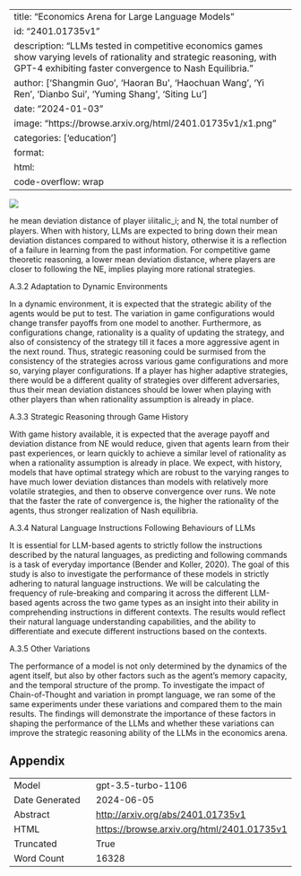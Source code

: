 
---
title: "Economics Arena for Large Language Models"
id: "2401.01735v1"
description: "LLMs tested in competitive economics games show varying levels of rationality and strategic reasoning, with GPT-4 exhibiting faster convergence to Nash Equilibria."
author: ['Shangmin Guo', 'Haoran Bu', 'Haochuan Wang', 'Yi Ren', 'Dianbo Sui', 'Yuming Shang', 'Siting Lu']
date: "2024-01-03"
image: "https://browse.arxiv.org/html/2401.01735v1/x1.png"
categories: ['education']
format:
  html:
    code-overflow: wrap
---

![](https://browse.arxiv.org/html/2401.01735v1/x1.png)

he mean deviation distance of player i𝑖iitalic_i; and N, the total number of players.
When with history, LLMs are expected to bring down their mean deviation distances compared to without history, otherwise it is a reflection of a failure in learning from the past information. For competitive game theoretic reasoning, a lower mean deviation distance, where players are closer to following the NE, implies playing more rational strategies.




A.3.2 Adaptation to Dynamic Environments

In a dynamic environment, it is expected that the strategic ability of the agents would be put to test.
The variation in game configurations would change transfer payoffs from one model to another.
Furthermore, as configurations change, rationality is a quality of updating the strategy, and also of consistency of the strategy till it faces a more aggressive agent in the next round.
Thus, strategic reasoning could be surmised from the consistency of the strategies across various game configurations and more so, varying player configurations.
If a player has higher adaptive strategies, there would be a different quality of strategies over different adversaries, thus their mean deviation distances should be lower when playing with other players than when rationality assumption is already in place.




A.3.3 Strategic Reasoning through Game History

With game history available, it is expected that the average payoff and deviation distance from NE would reduce, given that agents learn from their past experiences, or learn quickly to achieve a similar level of rationality as when a rationality assumption is already in place.
We expect, with history, models that have optimal strategy which are robust to the varying ranges to have much lower deviation distances than models with relatively more volatile strategies, and then to observe convergence over runs.
We note that the faster the rate of convergence is, the higher the rationality of the agents, thus stronger realization of Nash equilibria.




A.3.4 Natural Language Instructions Following Behaviours of LLMs

It is essential for LLM-based agents to strictly follow the instructions described by the natural languages, as predicting and following commands is a task of everyday importance (Bender and Koller, 2020).
The goal of this study is also to investigate the performance of these models in strictly adhering to natural language instructions.
We will be calculating the frequency of rule-breaking and comparing it across the different LLM-based agents across the two game types as an insight into their ability in comprehending instructions in different contexts.
The results would reflect their natural language understanding capabilities, and the ability to differentiate and execute different instructions based on the contexts.




A.3.5 Other Variations

The performance of a model is not only determined by the dynamics of the agent itself, but also by other factors such as the agent's memory capacity, and the temporal structure of the promp.
To investigate the impact of Chain-of-Thought and variation in prompt language, we ran some of the same experiments under these variations and compared them to the main results.
The findings will demonstrate the importance of these factors in shaping the performance of the LLMs and whether these variations can improve the strategic reasoning ability of the LLMs in the economics arena.

## Appendix

|          |          |
|----------|----------|
| Model     | gpt-3.5-turbo-1106       |
| Date Generated     | 2024-06-05       |
| Abstract | [http://arxiv.org/abs/2401.01735v1](http://arxiv.org/abs/2401.01735v1)        |
| HTML     | [https://browse.arxiv.org/html/2401.01735v1](https://browse.arxiv.org/html/2401.01735v1)       |
| Truncated       | True       |
| Word Count       | 16328       |